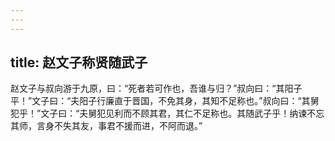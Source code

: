 ```yaml
---
---
---
```

title: 赵文子称贤随武子
---


赵文子与叔向游于九原，曰：“死者若可作也，吾谁与归？”叔向曰：“其阳子平！”文子曰：“夫阳子行廉直于晋国，不免其身，其知不足称也。”叔向曰：“其舅犯乎！”文子曰：“夫舅犯见利而不顾其君，其仁不足称也。其随武子乎！纳谏不忘其师，言身不失其友，事君不援而进，不阿而退。”


